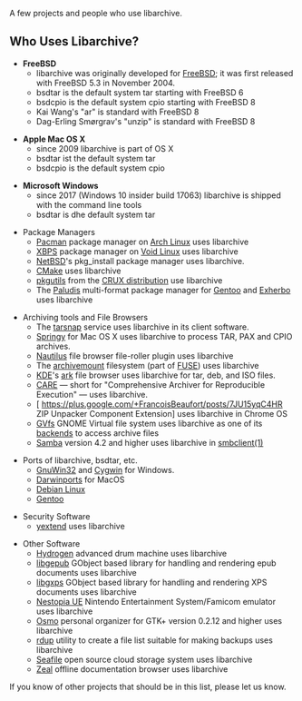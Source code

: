 A few projects and people who use libarchive.

== Who Uses Libarchive? ==

* '''FreeBSD'''
** libarchive was originally developed for [http://freebsd.org/ FreeBSD]; it was first released with FreeBSD 5.3 in November 2004.
** bsdtar is the default system tar starting with FreeBSD 6
** bsdcpio is the default system cpio starting with FreeBSD 8
** Kai Wang's "ar" is standard with FreeBSD 8
** Dag-Erling Smørgrav's "unzip" is standard with FreeBSD 8

* '''Apple Mac OS X'''
** since 2009 libarchive is part of OS X
** bsdtar ist the default system tar
** bsdcpio is the default system cpio

* '''Microsoft Windows'''
** since 2017 (Windows 10 insider build 17063) libarchive is shipped with the command line tools
** bsdtar is dhe default system tar

* Package Managers
** [http://www.archlinux.org/pacman/ Pacman] package manager on [http://www.archlinux.org/ Arch Linux] uses libarchive
** [http://github.com/void-linux/xbps XBPS] package manager on [http://www.voidlinux.org/ Void Linux] uses libarchive
** [http://www.netbsd.org/ NetBSD]'s pkg_install package manager uses libarchive.
** [http://cmake.org/ CMake] uses libarchive
** [http://crux.nu/gitweb/?p=tools/pkgutils.git pkgutils] from the [http://crux.nu/ CRUX distribution] use libarchive
** The [http://paludis.pioto.org/ Paludis] multi-format package manager for [http://www.gentoo.org/ Gentoo] and [http://www.exherbo.org/ Exherbo] uses libarchive

* Archiving tools and File Browsers
** The [http://www.tarsnap.com/ tarsnap] service uses libarchive in its client software.
** [http://www.springyarchiver.com Springy] for Mac OS X uses libarchive to process TAR, PAX and CPIO archives.
** [http://projects.gnome.org/nautilus/ Nautilus] file browser file-roller plugin uses libarchive
** The [http://www.cybernoia.de/software/archivemount/ archivemount] filesystem (part of [http://fuse.sourceforge.net/ FUSE]) uses libarchive
** [http://kde.org/ KDE]'s [http://utils.kde.org/projects/ark/ ark] file browser uses libarchive for tar, deb, and ISO files.
** [http://reproducible.io/ CARE] — short for "Comprehensive Archiver for Reproducible Execution" — uses libarchive.
** [ https://plus.google.com/+FrancoisBeaufort/posts/7JU15yqC4HR ZIP Unpacker Component Extension] uses libarchive in Chrome OS
** [https://wiki.gnome.org/Projects/gvfs GVfs] GNOME Virtual file system uses libarchive as one of its [https://wiki.gnome.org/Projects/gvfs/backends backends] to access archive files
** [https://www.samba.org/ Samba] version 4.2 and higher uses libarchive in [https://www.samba.org/samba/docs/man/manpages/smbclient.1.html smbclient(1)]

* Ports of libarchive, bsdtar, etc.
** [http://gnuwin32.sourceforge.net/ GnuWin32] and [http://cygwin.org/ Cygwin] for Windows.
** [http://libarchive.darwinports.com/ Darwinports] for MacOS
** [http://packages.qa.debian.org/liba/libarchive.html Debian Linux]
** [http://packages.gentoo.org/package/app-arch/libarchive Gentoo]

* Security Software
** [https://github.com/BayshoreNetworks/yextend yextend] uses libarchive

* Other Software
** [http://www.hydrogen-music.org/ Hydrogen] advanced drum machine uses libarchive
** [https://github.com/danigm/libgepub libgepub] GObject based library for handling and rendering epub documents uses libarchive
** [https://wiki.gnome.org/Projects/libgxps libgxps] GObject based library for handling and rendering XPS documents uses libarchive
** [http://0ldsk00l.ca/nestopia/ Nestopia UE] Nintendo Entertainment System/Famicom emulator uses libarchive
** [http://clayo.org/osmo/ Osmo] personal organizer for GTK+ version 0.2.12 and higher uses libarchive 
** [https://github.com/miekg/rdup/ rdup] utility to create a file list suitable for making backups uses libarchive
** [https://github.com/haiwen/seafile/ Seafile] open source cloud storage system uses libarchive
** [https://zealdocs.org/ Zeal] offline documentation browser uses libarchive

If you know of other projects that should be in this list, please let us know.